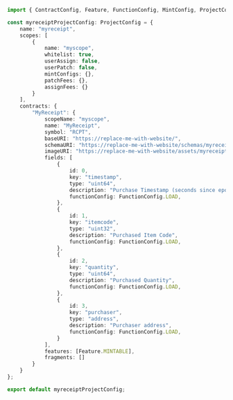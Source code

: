 
```typescript
import { ContractConfig, Feature, FunctionConfig, MintConfig, ProjectConfig } from "@patchworkdev/common/types";

const myreceiptProjectConfig: ProjectConfig = {
    name: "myreceipt",
    scopes: [
        {
            name: "myscope",
            whitelist: true,
            userAssign: false,
            userPatch: false,
            mintConfigs: {},
            patchFees: {},
            assignFees: {}
        }
    ],
    contracts: {
        "MyReceipt": {
            scopeName: "myscope",
            name: "MyReceipt",
            symbol: "RCPT",
            baseURI: "https://replace-me-with-website/",
            schemaURI: "https://replace-me-with-website/schemas/myreceipt.json",
            imageURI: "https://replace-me-with-website/assets/myreceipt/{tokenID}",
            fields: [
                {
                    id: 0,
                    key: "timestamp",
                    type: "uint64",
                    description: "Purchase Timestamp (seconds since epoch)",
                    functionConfig: FunctionConfig.LOAD,
                },
                {
                    id: 1,
                    key: "itemcode",
                    type: "uint32",
                    description: "Purchased Item Code",
                    functionConfig: FunctionConfig.LOAD,
                },
                {
                    id: 2,
                    key: "quantity",
                    type: "uint64",
                    description: "Purchased Quantity",
                    functionConfig: FunctionConfig.LOAD,
                },
                {
                    id: 3,
                    key: "purchaser",
                    type: "address",
                    description: "Purchaser address",
                    functionConfig: FunctionConfig.LOAD,
                }
            ],
            features: [Feature.MINTABLE],
            fragments: []
        }
    }
};

export default myreceiptProjectConfig;

```